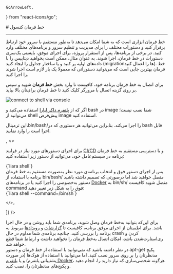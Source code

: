     GoArrowLeft,
} from "react-icons/go";


<Layout>
<Head>
<title>مستندات اتصال به خط فرمان (shell) پلتفرم  - لیارا</title>
</Head>
# خط فرمان کنسول

<hr className="mb-2" />
خط فرمان ابزاری است که به شما امکان می‌دهد تا به‌طور مستقیم با سرور خود ارتباط برقرار کنید و دستورات مختلف را برای مدیریت و تنظیم سرور و برنامه‌های مختلف وارد کنید. 
در برخی از برنامه‌ها، پس از استقرار پروژه، برای اجرای موفق، بایستی یک‌سری دستورات در خط فرمان، اجرا شوند. به عنوان مثال، ممکن است بخواهید دیتابیس را با داده‌های اولیه پر کنید و یا ساختار جداول را ایجاد کنید (migrationها را اعمال کنید). خط فرمان بهترین جایی است که می‌توانید دستوراتی که معمولا یک بار لازم است اجرا شوند را اجرا کنید.

<Section id="access-to-shell" title="دسترسی به خط فرمان در برنامه" />
<Tabs 
    tabs={["Liara Console", "Liara CLI"]} 
    content={[
        <>
    <p>
        برای اتصال به خط فرمان برنامه خود، کافیست تا وارد بخش <b>خط فرمان</b> شوید و سپس بر روی گزینه اتصال با مرورگر کلیک کنید تا خط فرمان برای‌تان بالا بیاید.
    </p>
    <div className="h-2" />
    <img src="https://files.liara.ir/liara/docs/connect-to-shell-via-console.gif" alt="connect to shell via console"/>
    <div className="h-2" />
    <Alert variant="info">
    <p>
        اگر که از <a href="/paas/docker/getting-started" className="text-[#2196f3] ">پلتفرم داکر لیارا</a> استفاده می‌کنید و <Important>bash</Important> در <Important>image</Important> شما نصب نیست؛ می‌توانید از <Important>shell</Important> پیش‌فرض <Important>image</Important> استفاده کنید.
    </p>
    </Alert>
    <div className="h-2" />
    <p>
        این ترمینال،<Important>bin/bash/</Important>را اجرا می‌کند. بنابراین می‌توانید هر دستوری که در <Important>bash</Important> قابل اجرا است را وارد نمایید.
    </p>
    </>,
    <>
    <p>
    برای اجرای دستور‌های مورد نیاز در فرایند <a href="/paas/cicd/about" className="text-[#2196f3] ">CI/CD</a> و یا دسترسی مستقیم به خط فرمان برنامه در سیستم‌عامل خود، می‌توانید از دستور زیر استفاده کنید:
    </p>
    <div className='h-2' />
    <div dir="ltr">
    <Highlight className="bash">
        {`liara shell`}
    </Highlight>
    </div>
    <div className='h-2' />
    پس از اجرای دستور فوق و انتخاب برنامه‌ی مورد نظر به‌صورت مستقیم به خط فرمان برنامه با استفاده از <Important>bin/bash/</Important> متصل خواهید شد اما درصورتی که تصمیم داشته باشید دستور به‌خصوصی را اجرا کنید یا در برنامه‌های <a href="/paas/docker/getting-started" className="text-[#2196f3] ">Docker</a> به <Important>bin/sh/</Important> متصل شوید کافیست command فوق را به شکل زیر تغییر دهید:
    <div className='h-2' />
    <div dir="ltr">
    <Highlight className="bash">
        {`liara shell --command=/bin/sh`}
    </Highlight>
    </div>
    <div className='h-2' />

    </>,

]} 
/>

<Section id="disconnect-shell-trouble" title="مشکل قطع مداوم اتصال به خط فرمان" />
برای این‌که بتوانید به‌خط فرمان وصل شوید، برنامه‌ی شما باید روشن و در حال اجرا باشد. برای اطمینان از اجرای موفق برنامه، کافیست تا <a href="../observations/about" className="text-[#2196f3] ">گزارشات</a> و <a href="../events" className="text-[#2196f3] ">رویدادها</a> مربوط به برنامه را بررسی کنید. چنانچه برنامه‌ی شما مداوم در حال crash کردن و ری‌استارت‌شدن باشد، امکان اتصال به‌خط فرمان را نخواهید داشت و ارتباط شما قطع خواهد شد.

<Section id="install-packages-using-shell" title="نصب پکیج‌های دلخواه بر روی سرور با استفاده از apt-get" />
در نظر داشته باشید که نمی‌توانید با استفاده از خط فرمان و دستور <Important>apt-get</Important> پکیج مدنظرتان را بر روی سرور نصب کنید. اما می‌توانید با استفاده از هوک‌ها (در صورت پشتیبانی پلتفرم) و یا <a href="/paas/docker/getting-started" className="text-[#2196f3] ">پلتفرم Docker</a>، هرگونه شخصی‌سازی که نیاز دارید را، انجام دهید و پکیج‌های مدنظرتان را، نصب کنید. 

</Layout>
